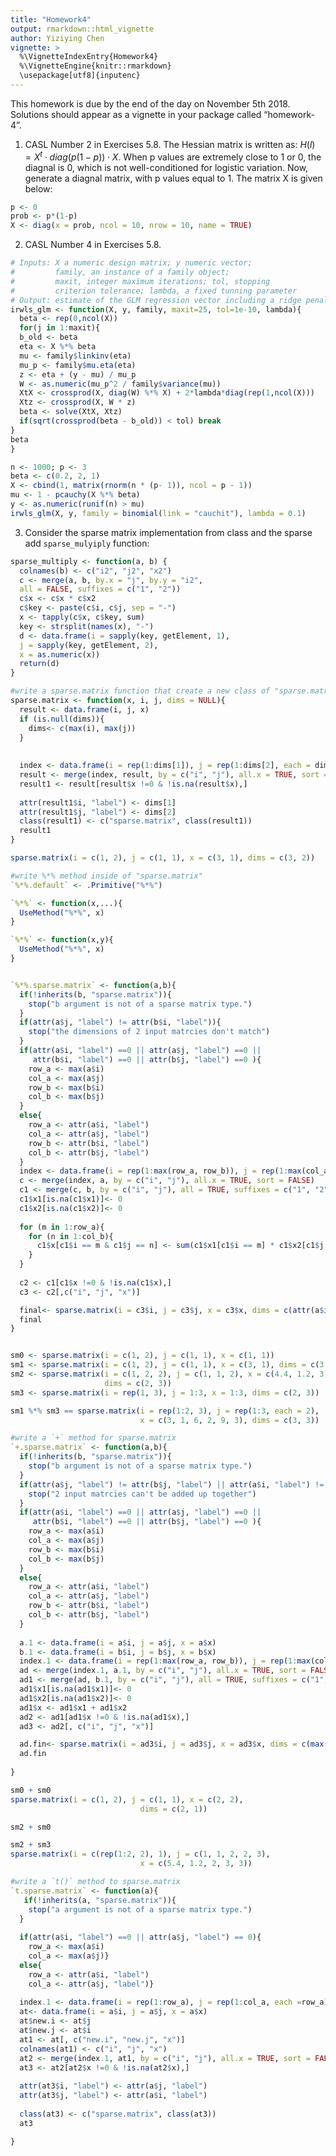 ```yaml
---
title: "Homework4"
output: rmarkdown::html_vignette
author: Yiziying Chen
vignette: >
  %\VignetteIndexEntry{Homework4}
  %\VignetteEngine{knitr::rmarkdown}
  \usepackage[utf8]{inputenc}
---
```


This homework is due by the end of the day on November 5th 2018. Solutions should appear as a vignette in your package called "homework-4". 

1. CASL Number 2 in Exercises 5.8.
The Hessian matrix is written as: $H(l) = X^t \cdot diag(p(1-p)) \cdot X$. When p values are extremely close to 1 or 0, the diagnal is 0, which is not well-conditioned for logistic variation. 
Now, generate a diagnal matrix, with p values equal to 1. The matrix X is given below:
```r
p <- 0
prob <- p*(1-p)
X <- diag(x = prob, ncol = 10, nrow = 10, name = TRUE)
```

2. CASL Number 4 in Exercises 5.8. 
```r
# Inputs: X a numeric design matrix; y numeric vector;
#         family, an instance of a family object;
#         maxit, integer maximum iterations; tol, stopping
#         criterion tolerance; lambda, a fixed tunning parameter
# Output: estimate of the GLM regression vector including a ridge penalty on it
irwls_glm <- function(X, y, family, maxit=25, tol=1e-10, lambda){
  beta <- rep(0,ncol(X))
  for(j in 1:maxit){
  b_old <- beta
  eta <- X %*% beta
  mu <- family$linkinv(eta)
  mu_p <- family$mu.eta(eta)
  z <- eta + (y - mu) / mu_p
  W <- as.numeric(mu_p^2 / family$variance(mu))
  XtX <- crossprod(X, diag(W) %*% X) + 2*lambda*diag(rep(1,ncol(X)))
  Xtz <- crossprod(X, W * z)
  beta <- solve(XtX, Xtz)
  if(sqrt(crossprod(beta - b_old)) < tol) break
}
beta
}

n <- 1000; p <- 3
beta <- c(0.2, 2, 1)
X <- cbind(1, matrix(rnorm(n * (p- 1)), ncol = p - 1))
mu <- 1 - pcauchy(X %*% beta)
y <- as.numeric(runif(n) > mu)
irwls_glm(X, y, family = binomial(link = "cauchit"), lambda = 0.1)
```

3. Consider the sparse matrix implementation from class and the sparse add
`sparse_mulyiply` function:
```r
sparse_multiply <- function(a, b) {
  colnames(b) <- c("i2", "j2", "x2")
  c <- merge(a, b, by.x = "j", by.y = "i2",
  all = FALSE, suffixes = c("1", "2"))
  c$x <- c$x * c$x2
  c$key <- paste(c$i, c$j, sep = "-")
  x <- tapply(c$x, c$key, sum)
  key <- strsplit(names(x), "-")
  d <- data.frame(i = sapply(key, getElement, 1),
  j = sapply(key, getElement, 2),
  x = as.numeric(x))
  return(d)
}
```

```r
#write a sparse.matrix function that create a new class of "sparse.matrix"
sparse.matrix <- function(x, i, j, dims = NULL){
  result <- data.frame(i, j, x)
  if (is.null(dims)){
    dims<- c(max(i), max(j))
  }
  
  
  index <- data.frame(i = rep(1:dims[1]), j = rep(1:dims[2], each = dims[1]))
  result <- merge(index, result, by = c("i", "j"), all.x = TRUE, sort = FALSE)
  result1 <- result[result$x !=0 & !is.na(result$x),]
  
  attr(result1$i, "label") <- dims[1]
  attr(result1$j, "label") <- dims[2]
  class(result1) <- c("sparse.matrix", class(result1))
  result1
}

sparse.matrix(i = c(1, 2), j = c(1, 1), x = c(3, 1), dims = c(3, 2))
```

```r
#write %*% method inside of "sparse.matrix"
`%*%.default` <- .Primitive("%*%")

`%*%` <- function(x,...){
  UseMethod("%*%", x)
}

`%*%` <- function(x,y){
  UseMethod("%*%", x)
}


`%*%.sparse.matrix` <- function(a,b){
  if(!inherits(b, "sparse.matrix")){
    stop("b argument is not of a sparse matrix type.")
  }
  if(attr(a$j, "label") != attr(b$i, "label")){
    stop("the dimensions of 2 input matrcies don't match")
  }
  if(attr(a$i, "label") ==0 || attr(a$j, "label") ==0 || 
     attr(b$i, "label") ==0 || attr(b$j, "label") ==0 ){
    row_a <- max(a$i)
    col_a <- max(a$j)
    row_b <- max(b$i)
    col_b <- max(b$j)
  }
  else{
    row_a <- attr(a$i, "label")
    col_a <- attr(a$j, "label")
    row_b <- attr(b$i, "label")
    col_b <- attr(b$j, "label")
  }
  index <- data.frame(i = rep(1:max(row_a, row_b)), j = rep(1:max(col_a, col_b), each = max(row_a, row_b)))
  c <- merge(index, a, by = c("i", "j"), all.x = TRUE, sort = FALSE)
  c1 <- merge(c, b, by = c("i", "j"), all = TRUE, suffixes = c("1", "2"))
  c1$x1[is.na(c1$x1)]<- 0
  c1$x2[is.na(c1$x2)]<- 0
  
  for (m in 1:row_a){
    for (n in 1:col_b){
      c1$x[c1$i == m & c1$j == n] <- sum(c1$x1[c1$i == m] * c1$x2[c1$j == n])
    }
  }
  
  c2 <- c1[c1$x !=0 & !is.na(c1$x),]
  c3 <- c2[,c("i", "j", "x")]

  final<- sparse.matrix(i = c3$i, j = c3$j, x = c3$x, dims = c(attr(a$i, "label"), attr(b$j, "label")))
  final
}


sm0 <- sparse.matrix(i = c(1, 2), j = c(1, 1), x = c(1, 1))
sm1 <- sparse.matrix(i = c(1, 2), j = c(1, 1), x = c(3, 1), dims = c(3, 2))
sm2 <- sparse.matrix(i = c(1, 2, 2), j = c(1, 1, 2), x = c(4.4, 1.2, 3),
                     dims = c(2, 3))
sm3 <- sparse.matrix(i = rep(1, 3), j = 1:3, x = 1:3, dims = c(2, 3))

sm1 %*% sm3 == sparse.matrix(i = rep(1:2, 3), j = rep(1:3, each = 2),
                             x = c(3, 1, 6, 2, 9, 3), dims = c(3, 3))

```




```r
#write a `+` method for sparse.matrix
`+.sparse.matrix` <- function(a,b){
  if(!inherits(b, "sparse.matrix")){
    stop("b argument is not of a sparse matrix type.")
  }
  if(attr(a$j, "label") != attr(b$j, "label") || attr(a$i, "label") != attr(b$i, "label")){
    stop("2 input matrcies can't be added up together")
  }
  if(attr(a$i, "label") ==0 || attr(a$j, "label") ==0 || 
     attr(b$i, "label") ==0 || attr(b$j, "label") ==0 ){
    row_a <- max(a$i)
    col_a <- max(a$j)
    row_b <- max(b$i)
    col_b <- max(b$j)
  }
  else{
    row_a <- attr(a$i, "label")
    col_a <- attr(a$j, "label")
    row_b <- attr(b$i, "label")
    col_b <- attr(b$j, "label")
  }
  
  a.1 <- data.frame(i = a$i, j = a$j, x = a$x)
  b.1 <- data.frame(i = b$i, j = b$j, x = b$x)
  index.1 <- data.frame(i = rep(1:max(row_a, row_b)), j = rep(1:max(col_a, col_b), each = max(row_a, row_b)))
  ad <- merge(index.1, a.1, by = c("i", "j"), all.x = TRUE, sort = FALSE)
  ad1 <- merge(ad, b.1, by = c("i", "j"), all = TRUE, suffixes = c("1", "2"))
  ad1$x1[is.na(ad1$x1)]<- 0
  ad1$x2[is.na(ad1$x2)]<- 0
  ad1$x <- ad1$x1 + ad1$x2
  ad2 <- ad1[ad1$x !=0 & !is.na(ad1$x),]
  ad3 <- ad2[, c("i", "j", "x")]

  ad.fin<- sparse.matrix(i = ad3$i, j = ad3$j, x = ad3$x, dims = c(max(ad3$i), max(ad3$j)))
  ad.fin
  
}

sm0 + sm0
sparse.matrix(i = c(1, 2), j = c(1, 1), x = c(2, 2), 
                             dims = c(2, 1))

sm2 + sm0

sm2 + sm3
sparse.matrix(i = c(rep(1:2, 2), 1), j = c(1, 1, 2, 2, 3),
                             x = c(5.4, 1.2, 2, 3, 3))
```



```r
#write a `t()` method to sparse.matrix
`t.sparse.matrix` <- function(a){
   if(!inherits(a, "sparse.matrix")){
    stop("a argument is not of a sparse matrix type.")
  }
 
  if(attr(a$i, "label") ==0 || attr(a$j, "label") == 0){
    row_a <- max(a$i)
    col_a <- max(a$j)}
  else{
    row_a <- attr(a$i, "label")
    col_a <- attr(a$j, "label")}
  
  index.1 <- data.frame(i = rep(1:row_a), j = rep(1:col_a, each =row_a))
  at<- data.frame(i = a$i, j = a$j, x = a$x)
  at$new.i <- at$j
  at$new.j <- at$i
  at1 <- at[, c("new.i", "new.j", "x")]
  colnames(at1) <- c("i", "j", "x")
  at2 <- merge(index.1, at1, by = c("i", "j"), all.x = TRUE, sort = FALSE)
  at3 <- at2[at2$x !=0 & !is.na(at2$x),]
 
  attr(at3$i, "label") <- attr(a$j, "label")
  attr(at3$j, "label") <- attr(a$i, "label")
  
  class(at3) <- c("sparse.matrix", class(at3))
  at3

}

```






